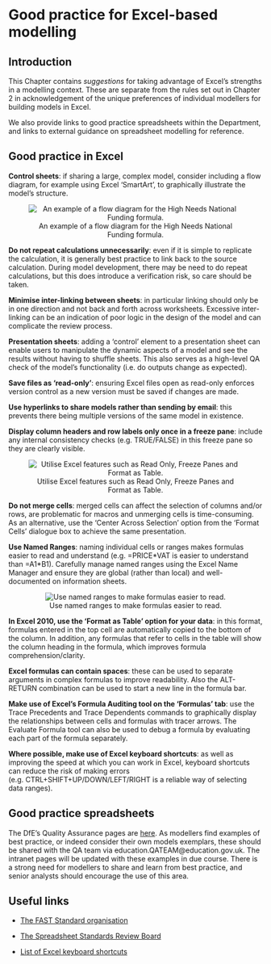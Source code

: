 # Good practice for Excel-based modelling

## Introduction

This Chapter contains *suggestions* for taking advantage of Excel’s strengths in a modelling context. These are separate from the rules set out in Chapter 2 in acknowledgement of the unique preferences of individual modellers for building models in Excel.  

We also provide links to good practice spreadsheets within the Department, and links to external guidance on spreadsheet modelling for reference.

## Good practice in Excel

**Control sheets**: if sharing a large, complex model, consider including a flow diagram, for example using Excel ‘SmartArt’, to graphically illustrate the model’s structure. 

<center>

![An example of a flow diagram for the High Needs National Funding formula.](pictures/hnnff.png "A flow diagram for the High Needs National Funding formula.")

</center>

**Do not repeat calculations unnecessarily**: even if it is simple to replicate the calculation, it is generally best practice to link back to the source calculation.  During model development, there may be need to do repeat calculations, but this does introduce a verification risk, so care should be taken. 

**Minimise inter-linking between sheets**: in particular linking should only be in one direction and not back and forth across worksheets. Excessive inter-linking can be an indication of poor logic in the design of the model and can complicate the review process. 

**Presentation sheets**: adding a ‘control’ element to a presentation sheet can enable users to manipulate the dynamic aspects of a model and see the results without having to shuffle sheets. This also serves as a high-level QA check of the model’s functionality (i.e. do outputs change as expected). 

**Save files as ‘read-only’**: ensuring Excel files open as read-only enforces version control as a new version must be saved if changes are made. 

**Use hyperlinks to share models rather than sending by email**: this prevents there being multiple versions of the same model in existence. 

**Display column headers and row labels only once in a freeze pane**: include any internal consistency checks (e.g. TRUE/FALSE) in this freeze pane so they are clearly visible. 

<center>

![Utilise Excel features such as Read Only, Freeze Panes and Format as Table.](pictures/excel_tips.png "A graphic showcasing different Excel features.")

</center>

**Do not merge cells**: merged cells can affect the selection of columns and/or rows, are problematic for macros and unmerging cells is time-consuming. As an alternative, use the ‘Center Across Selection’ option from the ‘Format Cells’ dialogue box to achieve the same presentation. 

**Use Named Ranges**: naming individual cells or ranges makes formulas easier to read and understand (e.g. =PRICE\*VAT is easier to understand than =A1\*B1). Carefully manage named ranges using the Excel Name Manager and ensure they are global (rather than local) and well-documented on information sheets.

<center>

![Use named ranges to make formulas easier to read.](pictures/named_range.png "A graphic showcasing using named range in Excel.")

</center>

**In Excel 2010, use the ‘Format as Table’ option for your data**: in this format, formulas entered in the top cell are automatically copied to the bottom of the column. In addition, any formulas that refer to cells in the table will show the column heading in the formula, which improves formula comprehension/clarity. 

**Excel formulas can contain spaces**: these can be used to separate arguments in complex formulas to improve readability. Also the ALT-RETURN combination can be used to start a new line in the formula bar. 

**Make use of Excel’s Formula Auditing tool on the ‘Formulas’ tab**: use the Trace Precedents and Trace Dependents commands to graphically display the relationships between cells and formulas with tracer arrows. The Evaluate Formula tool can also be used to debug a formula by evaluating each part of the formula separately. 

**Where possible, make use of Excel keyboard shortcuts**: as well as improving the speed at which you can work in Excel, keyboard shortcuts can reduce the risk of making errors (e.g. CTRL+SHIFT+UP/DOWN/LEFT/RIGHT is a reliable way of selecting data ranges).

## Good practice spreadsheets

The DfE's Quality Assurance pages are [here](https://educationgovuk.sharepoint.com/sites/sarpi/g/SitePages/Quality-Assurance.aspx). As modellers find examples of best practice, or indeed consider their own models exemplars, these should be shared with the QA team via education.QATEAM@education.gov.uk. The intranet pages will be updated with these examples in due course.  There is a strong need for modellers to share and learn from best practice, and senior analysts should encourage the use of this area.

## Useful links

* [The FAST Standard organisation](http://www.fast-standard.org/)

* [The Spreadsheet Standards Review Board](http://www.ssrb.org/)

* [List of Excel keyboard shortcuts](https://support.microsoft.com/en-us/office/keyboard-shortcuts-in-excel-1798d9d5-842a-42b8-9c99-9b7213f0040fq)

